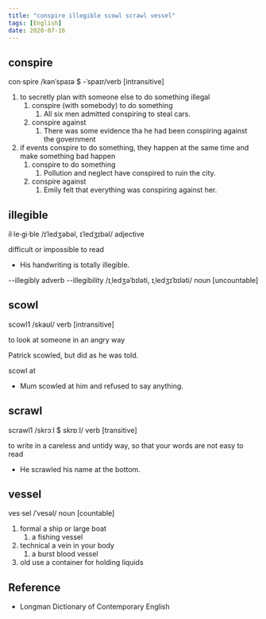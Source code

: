 ```yaml
---
title: "conspire illegible scowl scrawl vessel"
tags: [English]
date: 2020-07-16
---
```


## conspire

con·spire /kənˈspaɪə $ -ˈspaɪr/verb [intransitive]

1. to secretly plan with someone else to do something illegal
   1. conspire (with somebody) to do something
      1. All six men admitted conspiring to steal cars.
   2. conspire against
      1. There was some evidence tha he had been conspiring against the government
2. if events conspire to do something, they happen at the same time and make
   something bad happen
    1. conspire to do something
       1. Pollution and neglect have conspired to ruin the city.
    2. conspire against
       1. Emily felt that everything was conspiring against her.

## illegible

il·le·gi·ble /ɪˈledʒəbəl, ɪˈledʒɪbəl/ adjective

difficult or impossible to read

- His handwriting is totally illegible.

--illegibly adverb
--illegibility /ɪˌledʒəˈbɪləti, ɪˌledʒɪˈbɪləti/ noun [uncountable]

## scowl

scowl1 /skaʊl/ verb [intransitive]

to look at someone in an angry way

Patrick scowled, but did as he was told.

scowl at

- Mum scowled at him and refused to say anything.

## scrawl

scrawl1 /skrɔːl $ skrɒːl/ verb [transitive]

to write in a careless and untidy way, so that your words are not easy to read

- He scrawled his name at the bottom.

## vessel

ves·sel /ˈvesəl/ noun [countable]

1. formal a ship or large boat
   1. a fishing vessel
2. technical a vein in your body
   1. a burst blood vessel
3. old use a container for holding liquids

## Reference

- Longman Dictionary of Contemporary English